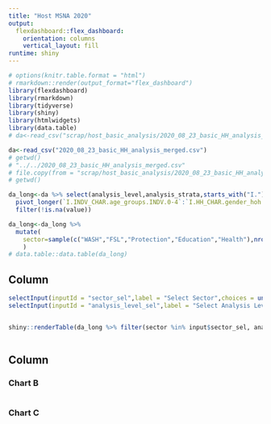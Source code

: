 ```yaml
---
title: "Host MSNA 2020"
output: 
  flexdashboard::flex_dashboard: 
    orientation: columns
    vertical_layout: fill
runtime: shiny
---
```


```r
# options(knitr.table.format = "html")
# rmarkdown::render(output_format="flex_dashboard")
library(flexdashboard)
library(rmarkdown)
library(tidyverse)
library(shiny)
library(htmlwidgets)
library(data.table)
# da<-read_csv("scrap/host_basic_analysis/2020_08_23_basic_HH_analysis_merged.csv")

da<-read_csv("2020_08_23_basic_HH_analysis_merged.csv")
# getwd()
# "../../2020_08_23_basic_HH_analysis_merged.csv"
# file.copy(from = "scrap/host_basic_analysis/2020_08_23_basic_HH_analysis_merged.csv", to = getwd(),)
# getwd()

da_long<-da %>% select(analysis_level,analysis_strata,starts_with("I.")) %>% 
  pivot_longer(`I.INDV_CHAR.age_groups.INDV.0-4`:`I.HH_CHAR.gender_hoh.HH.male`) %>% 
  filter(!is.na(value))

da_long<-da_long %>% 
  mutate(
    sector=sample(c("WASH","FSL","Protection","Education","Health"),nrow(.),replace=T)
    )
# data.table::data.table(da_long)


```

Column {data-width=650}
-----------------------------------------------------------------------



```r
selectInput(inputId = "sector_sel",label = "Select Sector",choices = unique(da_long$sector))
selectInput(inputId = "analysis_level_sel",label = "Select Analysis Level",choices = unique(da_long$analysis_level),selected = "overall")


shiny::renderTable(da_long %>% filter(sector %in% input$sector_sel, analysis_level%in% input$analysis_level_sel))
 

```

Column {data-width=350}
-----------------------------------------------------------------------

### Chart B

```r



```

### Chart C

```r

```

